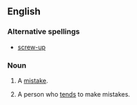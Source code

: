 == English ==
===Alternative spellings===
*[[screw-up]]

===Noun===
{{en-noun}}
# {{slang}} A [[mistake]].
# {{slang}} A person who [[tends]] to make mistakes.